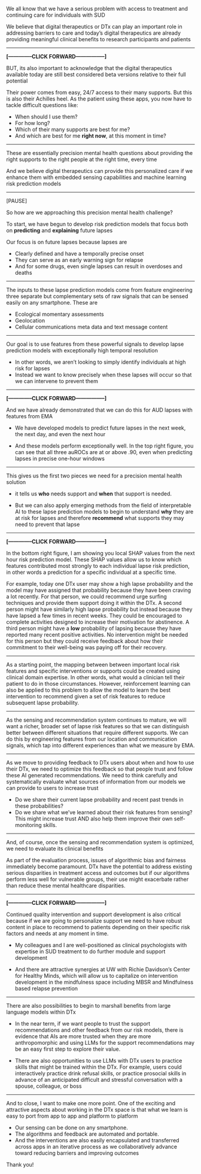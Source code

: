 We all know that we have a serious problem with access to treatment and continuing care for individuals with SUD

We believe that digital therapeutics or DTx can play an important role in addressing barriers to care and today's digital therapeutics are already providing meaningful clinical benefits to research participants and patients

-----

**[--------------CLICK FORWARD-----------------]**

BUT, its also important to acknowledge that the digital therapeutics available today are still best considered beta versions relative to their full potential 

Their power comes from easy, 24/7 access to their many supports.  But this is also their Achilles heel. As the patient using these apps, you now have to tackle difficult questions like:

- When should I use them?
- For how long?
- Which of their many supports are best for me?
- And which are best for me **right now**, at this moment in time?

-----

These are essentially precision mental health questions about providing the right supports to the right people at the right time, every time

And we believe digital therapeutics can provide this personalized care if we enhance them with embedded sensing capabilities and machine learning risk prediction models 

-----

[PAUSE]

So how are we approaching this precision mental health challenge?

To start, we have begun to develop risk prediction models that focus both on **predicting** and **explaining** future lapses

Our focus is on future lapses because lapses are 

- Clearly defined and have a temporally precise onset
- They can serve as an early warning sign for relapse
- And for some drugs, even single lapses can result in overdoses and deaths

-----

The inputs to these lapse prediction models come from feature engineering three separate but complementary sets of raw signals that can be sensed easily on any smartphone.  These are

- Ecological momentary assessments
- Geolocation
- Cellular communications meta data and text message content

-----

Our goal is to use features from these powerful signals to develop lapse prediction models with exceptionally high temporal resolution 

- In other words, we aren't looking to simply identify individuals at high risk for lapses 
- Instead we want to know precisely when these lapses will occur so that we can intervene to prevent them 

-----

**[--------------CLICK FORWARD-----------------]**

And we have already demonstrated that we can do this for AUD lapses with features from EMA

- We have developed models to predict future lapses in the next week, the next day, and even the next hour

- And these models perform exceptionally well.  In the top right figure, you can see that all three auROCs are at or above .90, even when predicting lapses in precise one-hour windows

-----

This gives us the first two pieces we need for a precision mental health solution

- it tells us **who** needs support and **when** that support is needed.   

- But we can also apply emerging methods from the field of interpretable AI to these lapse prediction models to begin to understand **why** they are at risk for lapses and therefore **recommend** what supports they may need to prevent that lapse

-----

**[--------------CLICK FORWARD-----------------]**

In the bottom right figure, I am showing you local SHAP values from the next hour risk prediction model.  These SHAP values allow us to know which features contributed most strongly to each individual lapse risk prediction, in other words a prediction for a specific individual at a specific time.

For example, today one DTx user may show a high lapse probability and the model may have assigned that probability because they have been craving a lot recently. For that person, we could recommend urge surfing techniques and provide them support doing it within the DTx. A second person might have similarly high lapse probability but instead because they have lapsed a few times in recent weeks.  They could be encouraged to complete activities designed to increase their motivation for abstinence. A third person might have a **low** probability of lapsing because they have reported many recent positive activities.  No intervention might be needed for this person but they could receive feedback about how their commitment to their well-being was paying off for their recovery.   

-----

As a starting point, the mapping between between important local risk features and specific interventions or supports could be created using clinical domain expertise.  In other words, what would a clinician tell their patient to do in those circumstances.  However, reinforcement learning can also be applied to this problem to allow the model to learn the best intervention to recommend given a set of risk features to reduce subsequent lapse probability. 

-----

As the sensing and recommendation system continues to mature, we will want a richer, broader set of lapse risk features so that we can distinguish better between different situations that require different supports.  We can do this by engineering features from our location and communication signals, which tap into different experiences than what we measure by EMA. 

-----

As we move to providing feedback to DTx users about when and how to use their DTx, we need to optimize this feedback so that people trust and follow these AI generated recommendations.  We need to think carefully and systematically evaluate what sources of information from our models we can provide to users to increase trust

- Do we share their current lapse probability and recent past trends in these probabilities?
- Do we share what we've learned about their risk features from sensing?  This might increase trust AND also help them improve their own self-monitoring skills.

-----

And, of course, once the sensing and recommendation system is optimized, we need to evaluate its clinical benefits

As part of the evaluation process, issues of algorithmic bias and fairness immediately become paramount.  DTx have the potential to address existing serious disparities in treatment access and outcomes but if our algorithms perform less well for vulnerable groups, their use might exacerbate rather than reduce these mental healthcare disparities.

-----

**[--------------CLICK FORWARD-----------------]**

Continued quality intervention and support development is also critical because if we are going to personalize support we need to have robust content in place to recommend to patients depending on their specific risk factors and needs at any moment in time.

- My colleagues and I are well-positioned as clinical psychologists with expertise in SUD treatment to do further module and support development

- And there are attractive synergies at UW with Richie Davidson's Center for Healthy Minds, which will allow us to capitalize on intervention development in the mindfulness space including MBSR and Mindfulness based relapse prevention

-----

There are also possibilities to begin to marshall benefits from large language models within DTx

- In the near term, if we want people to trust the support recommendations and other feedback from our risk models, there is evidence that AIs are more trusted when they are more anthropomorphic and using LLMs for the support recommendations may be an easy first step to explore their value.


- There are also opportunities to use LLMs with DTx users to practice skills that might be trained within the DTx.  For example, users could interactively practice drink refusal skills, or practice prosocial skills in advance of an anticipated difficult and stressful conversation with a spouse, colleague, or boss

-----

And to close, I want to make one more point. One of the exciting and attractive aspects about working in the DTx space is that what we learn is easy to port from app to app and platform to platform

- Our sensing can be done on any smartphone. 
- The algorithms and feedback are automated and portable. 
- And the interventions are also easily encapsulated and transferred across apps in an iterative process as we collaboratively advance toward reducing barriers and improving outcomes

Thank you!